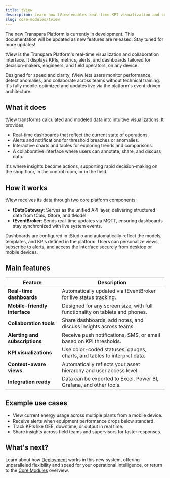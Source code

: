 ```yaml
---
title: tView
description: Learn how tView enables real-time KPI visualization and collaboration across devices in the Transpara Platform.
slug: core-modules/tview
---
```


<Callout title="Transpara Platform is under development" type="success">
The new Transpara Platform is currently in development. This documentation will be updated as new features are released. Stay tuned for more updates!
</Callout>

tView is the Transpara Platform's real-time visualization and collaboration interface. It displays KPIs, metrics, alerts, and dashboards tailored for decision-makers, engineers, and field operators, on any device.

Designed for speed and clarity, tView lets users monitor performance, detect anomalies, and collaborate across teams without technical training. It's fully mobile-optimized and updates live via the platform's event-driven architecture.


## What it does

tView transforms calculated and modeled data into intuitive visualizations. It provides:
- Real-time dashboards that reflect the current state of operations.
- Alerts and notifications for threshold breaches or anomalies.
- Interactive charts and tables for exploring trends and comparisons.
- A collaborative interface where users can annotate, share, and discuss data.

It's where insights become actions, supporting rapid decision-making on the shop floor, in the control room, or in the field.


## How it works

tView receives its data through two core platform components:

- **tDataGateway**: Serves as the unified API layer, delivering structured data from tCalc, tStore, and tModel.
- **tEventBroker**: Sends real-time updates via MQTT, ensuring dashboards stay synchronized with live system events.

Dashboards are configured in tStudio and automatically reflect the models, templates, and KPIs defined in the platform. Users can personalize views, subscribe to alerts, and access the interface securely from desktop or mobile devices.


## Main features

| Feature                           | Description                                                                 |
|-----------------------------------|-----------------------------------------------------------------------------|
| **Real-time dashboards**          | Automatically updated via tEventBroker for live status tracking.           |
| **Mobile-friendly interface**     | Designed for any screen size, with full functionality on tablets and phones.|
| **Collaboration tools**           | Share dashboards, add notes, and discuss insights across teams.            |
| **Alerting and subscriptions**    | Receive push notifications, SMS, or email based on KPI thresholds.         |
| **KPI visualizations**            | Use color-coded statuses, gauges, charts, and tables to interpret data.    |
| **Context-aware views**           | Automatically reflects your asset hierarchy and user access level.         |
| **Integration ready**             | Data can be exported to Excel, Power BI, Grafana, and other tools.         |


## Example use cases

- View current energy usage across multiple plants from a mobile device.
- Receive alerts when equipment performance drops below standard.
- Track KPIs like OEE, downtime, or output in real time.
- Share insights across field teams and supervisors for faster responses.


## What's next?

Learn about how [Deployment](/transpara-platform/deployment) works in this new system, offering unparalleled flexibility and speed for your operational intelligence, or return to the [Core Modules](/transpara-platform/core-modules/core-modules-page) overview.